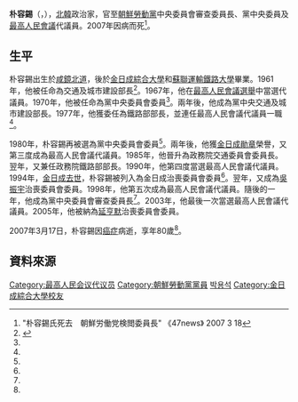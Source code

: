 {{noteTA
|G1=Country
|1=zh:北朝鮮; zh-cn:朝鲜; zh-tw:朝鮮; zh-hk:朝鮮; zh-sg:朝鲜;
}}

'''朴容錫'''（{{lang|ko|박용석}}，{{bd|1928年||2007年|3月17日|catIdx=Park}}），[[北韓|北韓]]政治家，官至[[朝鮮勞動黨|朝鮮勞動黨]]中央委員會審查委員長、黨中央委員及[[最高人民會議|最高人民會議]]代議員。2007年因病而死<ref name="47news">"朴容錫氏死去　朝鮮労働党検閲委員長" 《47news》 2007 3 18</ref>。

==生平==
朴容錫出生於[[咸鏡北道|咸鏡北道]]，後於[[金日成綜合大學|金日成綜合大學]]和[[蘇聯運輸鐵路大學|蘇聯運輸鐵路大學]]畢業。1961年，他被任命為交通及城市建設部長<ref name="unibook">{{Cite web |url=http://unibook.unikorea.go.kr/?sub_num=54&sty=I&ste=%25A4%25B2&state=view&idx=312 |title=박용석 |access-date=2014-01-19 |archive-date=2014-02-01 |archive-url=https://web.archive.org/web/20140201215905/http://unibook.unikorea.go.kr/?sub_num=54&sty=I&ste=%A4%B2&state=view&idx=312 |dead-url=no }}</ref>。1967年，他在[[1967年朝鮮民主主義人民共和國最高人民會議選舉|最高人民會議選舉]]中當選代議員。1970年，他被任命為黨中央委員會委員<ref name="unibook"/>。兩年後，他成為黨中央交通及城市建設部長。1977年，他獲委任為鐵路部部長，並連任最高人民會議代議員一職<ref name="unibook"/>。

1980年，朴容錫再被選為黨中央委員會委員<ref name="unibook"/>。兩年後，他獲[[金日成勛章|金日成勛章]]榮譽，又第三度成為最高人民會議代議員。1985年，他晉升為政務院交通委員會委員長。翌年，又兼任政務院鐵路部部長。1990年，他第四度當選最高人民會議代議員。1994年，[[金日成之死|金日成去世]]，朴容錫被列入為金日成治喪委員會委員<ref name="unibook"/>。翌年，又成為[[吳振宇|吳振宇]]治喪委員會委員。1998年，他第五次成為最高人民會議代議員。隨後的一年，他成為黨中央委員會審查委員長<ref name="unibook"/>。2003年，他最後一次當選最高人民會議代議員。2005年，他被納為[[延亨默|延亨默]]治喪委員會委員。

2007年3月17日，朴容錫因[[癌症|癌症]]病逝，享年80歲<ref name="47news"/>。

==資料來源==
{{reflist}}

[[Category:最高人民会议代议员|Category:最高人民会议代议员]]
[[Category:朝鮮勞動黨黨員|Category:朝鮮勞動黨黨員]]
[[Category:咸鏡南道出身人物|박용석]]
[[Category:金日成綜合大學校友|Category:金日成綜合大學校友]]